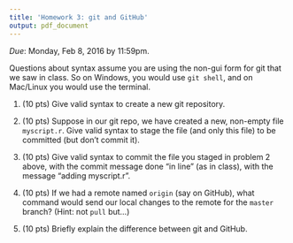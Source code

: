 ```yaml
---
title: 'Homework 3: git and GitHub'
output: pdf_document
---
```


*Due*: Monday, Feb 8, 2016 by 11:59pm.

Questions about syntax assume you are using the non-gui form for git that we saw in class.  So on Windows, you would use `git shell`, and on Mac/Linux you would use the terminal.


1. (10 pts) Give valid syntax to create a new git repository.


2. (10 pts) Suppose in our git repo, we have created a new, non-empty file `myscript.r`.  Give valid syntax to stage the file (and only this file) to be committed (but don't commit it).


3. (10 pts) Give valid syntax to commit the file you staged in problem 2 above, with the commit message done "in line" (as in class), with the message "adding myscript.r".


4. (10 pts) If we had a remote named `origin` (say on GitHub), what command would send our local changes to the remote for the `master` branch?  (Hint: not `pull` but...)


5. (10 pts) Briefly explain the difference between git and GitHub.

